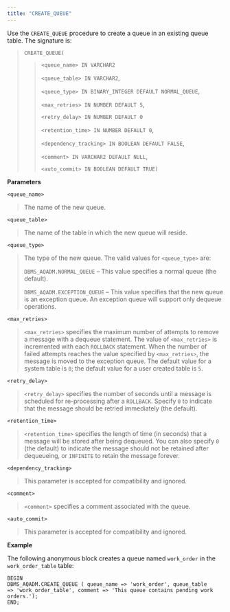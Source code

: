 ```yaml
---
title: "CREATE_QUEUE"
---
```




Use the `CREATE_QUEUE` procedure to create a queue in an existing queue table. The signature is:

> `CREATE_QUEUE(`
> 
> > `<queue_name> IN VARCHAR2`
> > 
> > `<queue_table> IN VARCHAR2`,
> > 
> > `<queue_type> IN BINARY_INTEGER DEFAULT NORMAL_QUEUE`,
> > 
> > `<max_retries> IN NUMBER DEFAULT 5`,
> > 
> > `<retry_delay> IN NUMBER DEFAULT 0`
> > 
> > `<retention_time> IN NUMBER DEFAULT 0`,
> > 
> > `<dependency_tracking> IN BOOLEAN DEFAULT FALSE`,
> > 
> > `<comment> IN VARCHAR2 DEFAULT NULL`,
> > 
> > `<auto_commit> IN BOOLEAN DEFAULT TRUE)`

**Parameters**

`<queue_name>`

> The name of the new queue.

`<queue_table>`

> The name of the table in which the new queue will reside.

`<queue_type>`

> The type of the new queue. The valid values for `<queue_type>` are:
> 
> `DBMS_AQADM.NORMAL_QUEUE` – This value specifies a normal queue (the default).
> 
> `DBMS_AQADM.EXCEPTION_QUEUE` – This value specifies that the new queue is an exception queue. An exception queue will support only dequeue operations.

`<max_retries>`

> `<max_retries>` specifies the maximum number of attempts to remove a message with a dequeue statement. The value of `<max_retries>` is incremented with each `ROLLBACK` statement. When the number of failed attempts reaches the value specified by `<max_retries>`, the message is moved to the exception queue. The default value for a system table is `0`; the default value for a user created table is `5`.

`<retry_delay>`

> `<retry_delay>` specifies the number of seconds until a message is scheduled for re-processing after a `ROLLBACK`. Specify `0` to indicate that the message should be retried immediately (the default).

`<retention_time>`

> `<retention_time>` specifies the length of time (in seconds) that a message will be stored after being dequeued. You can also specify `0` (the default) to indicate the message should not be retained after dequeueing, or `INFINITE` to retain the message forever.

`<dependency_tracking>`

> This parameter is accepted for compatibility and ignored.

`<comment>`

> `<comment>` specifies a comment associated with the queue.

`<auto_commit>`

> This parameter is accepted for compatibility and ignored.

**Example**

The following anonymous block creates a queue named `work_order` in the `work_order_table` table:

``` text
BEGIN
DBMS_AQADM.CREATE_QUEUE ( queue_name => 'work_order', queue_table
=> 'work_order_table', comment => 'This queue contains pending work
orders.');
END;
```

